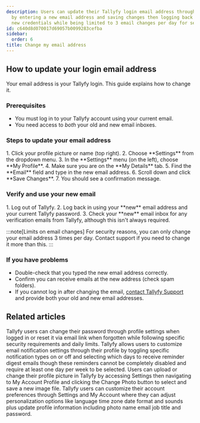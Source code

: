 ```yaml
---
description: Users can update their Tallyfy login email address through profile settings
  by entering a new email address and saving changes then logging back in with the
  new credentials while being limited to 3 email changes per day for security reasons.
id: c640d8d070017d69057b0099283cefba
sidebar:
  order: 6
title: Change my email address
---
```



## How to update your login email address

Your email address is your Tallyfy login. This guide explains how to change it.

### Prerequisites

*   You must log in to your Tallyfy account using your current email.
*   You need access to *both* your old and new email inboxes.

### Steps to update your email address

<Steps>
1. Click your profile picture or name (top right).
2. Choose **Settings** from the dropdown menu.
3. In the **Settings** menu (on the left), choose **My Profile**.
4. Make sure you are on the **My Details** tab.
5. Find the **Email** field and type in the new email address.
6. Scroll down and click **Save Changes**.
7. You should see a confirmation message.
</Steps>

### Verify and use your new email

<Steps>
1. Log out of Tallyfy.
2. Log back in using your **new** email address and your current Tallyfy password.
3. Check your **new** email inbox for any verification emails from Tallyfy, although this isn't always required.
</Steps>

:::note[Limits on email changes]
For security reasons, you can only change your email address 3 times per day. Contact support if you need to change it more than this.
:::

### If you have problems

*   Double-check that you typed the new email address correctly.
*   Confirm you can receive emails at the new address (check spam folders).
*   If you cannot log in after changing the email, [contact Tallyfy Support](/products/pro/miscellaneous/support/how-can-i-contact-tallyfys-support-team/) and provide both your old and new email addresses.


## Related articles
<CardGrid>
<LinkTitleCard header="<b>Personal Settings > Change or reset your password</b>" href="/products/pro/settings/personal-settings/how-can-i-change-or-reset-my-tallyfy-password/" > Tallyfy users can change their password through profile settings when logged in or reset it via email link when forgotten while following specific security requirements and daily limits. </LinkTitleCard>
<LinkTitleCard header="<b>Personal Settings > Manage email notifications</b>" href="/products/pro/settings/personal-settings/how-can-i-manage-email-notifications-in-tallyfy/" > Tallyfy allows users to customize email notification settings through their profile by toggling specific notification types on or off and selecting which days to receive reminder digest emails though these reminders cannot be completely disabled and require at least one day per week to be selected. </LinkTitleCard>
<LinkTitleCard header="<b>Personal Settings > Update your profile picture</b>" href="/products/pro/settings/personal-settings/how-can-i-set-up-my-profile-photo-on-tallyfy/" > Users can upload or change their profile picture in Tallyfy by accessing Settings then navigating to My Account Profile and clicking the Change Photo button to select and save a new image file. </LinkTitleCard>
<LinkTitleCard header="<b>Personal Settings > Personalization settings</b>" href="/products/pro/settings/personal-settings/personalization-settings/" > Tallyfy users can customize their account preferences through Settings and My Account where they can adjust personalization options like language time zone date format and sounds plus update profile information including photo name email job title and password. </LinkTitleCard>
</CardGrid>